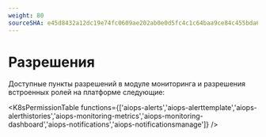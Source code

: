 ```yaml
---
weight: 80
sourceSHA: e45d8432a12dc19e74fc0609ae202ab0e0d5fc4c1c64baa9ce84c455bda62243
---
```


# Разрешения

Доступные пункты разрешений в модуле мониторинга и разрешения встроенных ролей на платформе следующие:

<K8sPermissionTable functions={['aiops-alerts','aiops-alerttemplate','aiops-alerthistories','aiops-monitoring-metrics','aiops-monitoring-dashboard','aiops-notifications','aiops-notificationsmanage']} />
